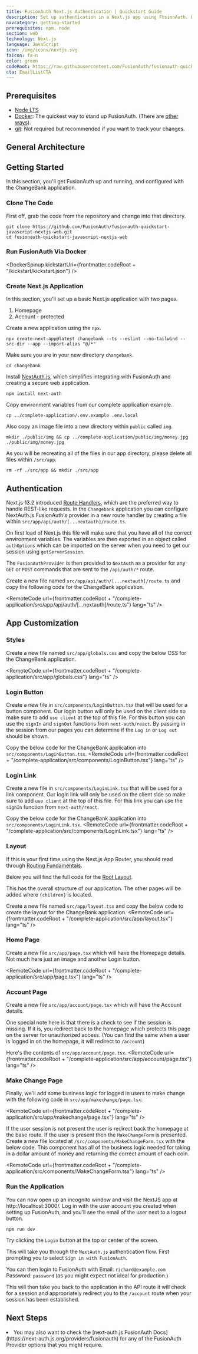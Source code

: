 ```yaml
---
title: FusionAuth Next.js Authentication | Quickstart Guide
description: Set up authentication in a Next.js app using FusionAuth. Follow this quickstart guide to integrate secure login, user management, and authentication in your Next.js project.
navcategory: getting-started
prerequisites: npm, node
section: web
technology: Next.js
language: JavaScript
icon: /img/icons/nextjs.svg
faIcon: fa-n
color: green
codeRoot: https://raw.githubusercontent.com/FusionAuth/fusionauth-quickstart-javascript-nextjs-web/main
cta: EmailListCTA
---
```


<Intro technology={frontmatter.technology}
       repositoryUrl="https://github.com/FusionAuth/fusionauth-quickstart-javascript-nextjs-web"/>

## Prerequisites
* [Node LTS](https://nodejs.org/en/download)
* [Docker](https://www.docker.com): The quickest way to stand up FusionAuth. (There are [other ways](/docs/get-started/download-and-install)).
* [git](https://git-scm.com/downloads/): Not required but recommended if you want to track your changes.

## General Architecture

<LoginArchitectureWeb />

## Getting Started
In this section, you'll get FusionAuth up and running, and configured with the ChangeBank application.

### Clone The Code
First off, grab the code from the repository and change into that directory.

```
git clone https://github.com/FusionAuth/fusionauth-quickstart-javascript-nextjs-web.git
cd fusionauth-quickstart-javascript-nextjs-web
```

### Run FusionAuth Via Docker

<DockerSpinup kickstartUri={frontmatter.codeRoot + "/kickstart/kickstart.json"} />

### Create Next.js Application

In this section, you'll set up a basic Next.js application with two pages. 

1. Homepage
1. Account - protected

Create a new application using the `npx`.

```shell
npx create-next-app@latest changebank --ts --eslint --no-tailwind --src-dir --app --import-alias "@/*"
```

Make sure you are in your new directory `changebank`.

```shell
cd changebank
```

Install [NextAuth.js](https://next-auth.js.org/getting-started/example), which simplifies integrating with FusionAuth and creating a secure web application.

```shell
npm install next-auth
```

Copy environment variables from our complete application example.

```shell
cp ../complete-application/.env.example .env.local
```

Also copy an image file into a new directory within `public` called `img`.

```shell
mkdir ./public/img && cp ../complete-application/public/img/money.jpg ./public/img/money.jpg
```

As you will be recreating all of the files in our app directory, please delete all files within `/src/app`.

```shell
rm -rf ./src/app && mkdir ./src/app
```

## Authentication

Next.js 13.2 introduced <a href="https://nextjs.org/docs/app/building-your-application/routing/router-handlers" target="_blank">Route Handlers</a>, which are the preferred way to handle REST-like requests. In the `Changebank` application you can configure NextAuth.js FusionAuth's provider in a new route handler by creating a file within `src/app/api/auth/[...nextauth]/route.ts`.

On first load of Next.js this file will make sure that you have all of the correct environment variables. The variables are then exported in an object called `authOptions` which can be imported on the server when you need to get our session using `getServerSession`.

The `FusionAuthProvider` is then provided to `NextAuth` as a provider for any `GET` or `POST` commands that are sent to the `/api/auth/*` route.

Create a new file named `src/app/api/auth/[...nextauth]/route.ts` and copy the following code for the ChangeBank application.

<RemoteCode url={frontmatter.codeRoot + "/complete-application/src/app/api/auth/[...nextauth]/route.ts"}
  lang="ts" />

## App Customization

### Styles

Create a new file named `src/app/globals.css` and copy the below CSS for the ChangeBank application.

<RemoteCode url={frontmatter.codeRoot + "/complete-application/src/app/globals.css"}
  lang="ts" />

### Login Button

Create a new file in `src/components/LoginButton.tsx` that will be used for a button component. Our login button will only be used on the client side so make sure to add `use client` at the top of this file.
For this button you can use the `signIn` and `signOut` functions from `next-auth/react`. By passing in the session from our pages you can determine if the `Log in` or `Log out` should be shown.

Copy the below code for the ChangeBank application into `src/components/LoginButton.tsx`.
<RemoteCode url={frontmatter.codeRoot + "/complete-application/src/components/LoginButton.tsx"}
  lang="ts" />

### Login Link

Create a new file in `src/components/LoginLink.tsx` that will be used for a link component. Our login link will only be used on the client side so make sure to add `use client` at the top of this file.
For this link you can use the `signIn` function from `next-auth/react`.

Copy the below code for the ChangeBank application into `src/components/LoginLink.tsx`.
<RemoteCode url={frontmatter.codeRoot + "/complete-application/src/components/LoginLink.tsx"}
  lang="ts" />

### Layout

<Aside type="tip">
If this is your first time using the Next.js App Router, you should read through <a href="https://nextjs.org/docs/app/building-your-application/routing" target="_blank">Routing Fundamentals</a>.
</Aside>

Below you will find the full code for the [Root Layout](https://nextjs.org/docs/app/building-your-application/routing/pages-and-layouts#root-layout-required).

This has the overall structure of our application. The other pages will be added where `{children}` is located.

Create a new file named `src/app/layout.tsx` and copy the below code to create the layout for the ChangeBank application.
<RemoteCode url={frontmatter.codeRoot + "/complete-application/src/app/layout.tsx"}
  lang="ts" />

### Home Page

Create a new file `src/app/page.tsx` which will have the Homepage details. Not much here just an image and another Login button.

<RemoteCode url={frontmatter.codeRoot + "/complete-application/src/app/page.tsx"}
  lang="ts" />


### Account Page

Create a new file `src/app/account/page.tsx` which will have the Account details.

One special note here is that there is a check to see if the session is missing. If it is, you redirect back to the homepage which protects this page on the server for unauthorized access. (You can find the same when a user is logged in on the homepage, it will redirect to `/account`)

Here's the contents of `src/app/account/page.tsx`.
<RemoteCode url={frontmatter.codeRoot + "/complete-application/src/app/account/page.tsx"}
  lang="ts" />

### Make Change Page

Finally, we'll add some business logic for logged in users to make change with the following code in `src/app/makechange/page.tsx`:

<RemoteCode url={frontmatter.codeRoot + "/complete-application/src/app/makechange/page.tsx"}
  lang="ts" />

If the user session is not present the user is redirect back the homepage at the base route. If the user is present then the `MakeChangeForm` is presented. Create a new file located at `/src/components/MakeChangeForm.tsx` with the below code. This component has all of the business logic needed for taking in a dollar amount of money and returning the correct amount of each coin.

<RemoteCode url={frontmatter.codeRoot + "/complete-application/src/components/MakeChangeForm.tsx"}
  lang="ts" />

### Run the Application
You can now open up an incognito window and visit the NextJS app at http://localhost:3000/. Log in with the user account you created when setting up FusionAuth, and you’ll see the email of the user next to a logout button.

```shell
npm run dev
```

Try clicking the `Login` button at the top or center of the screen.

This will take you through the `NextAuth.js` authentication flow. First prompting you to select `Sign in with FusionAuth`. 

You can then login to FusionAuth with Email: `richard@example.com` Password: `password` (as you might expect not ideal for production.)

This will then take you back to the application in the API route it will check for a session and appropriately redirect you to the `/account` route when your session has been established.

<QuickstartTshirtCTA/>

## Next Steps

<NextSteps>
  <Fragment slot="security">
    <li>You may also want to check the [next-auth.js FusionAuth Docs](https://next-auth.js.org/providers/fusionauth) for any of the FusionAuth Provider options that you might require.</li>
  </Fragment>
</NextSteps>


